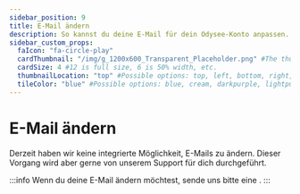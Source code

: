 ---
sidebar_position: 9
title: E-Mail ändern
description: So kannst du deine E-Mail für dein Odysee-Konto anpassen.
sidebar_custom_props:
  faIcon: "fa-circle-play"
  cardThumbnail: "/img/g_1200x600_Transparent_Placeholder.png" #The thumbnail on the category card.
  cardSize: 4 #12 is full size, 6 is 50% width, etc.
  thumbnailLocation: "top" #Possible options: top, left, bottom, right, none
  tileColor: "blue" #Possible options: blue, cream, darkpurple, lightpurple, mauve, orange, pink, none
---

# E-Mail ändern

Derzeit haben wir keine integrierte Möglichkeit, E-Mails zu ändern. Dieser Vorgang wird aber gerne von unserem Support für dich durchgeführt.

:::info
Wenn du deine E-Mail ändern möchtest, sende uns bitte eine <MailTemplate text="E-Mail" mail="hello@odysee.com" subject="Change email" body="Hello,\n\nI want to change my email, currently I use this mail:\nPlease change it to: \n\nThank you."/>.
:::
